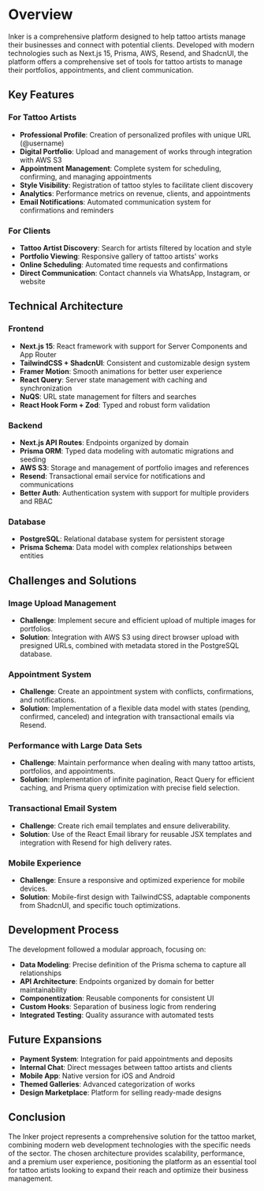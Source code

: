 # Overview

Inker is a comprehensive platform designed to help tattoo artists manage their businesses and connect with potential clients. Developed with modern technologies such as Next.js 15, Prisma, AWS, Resend, and ShadcnUI, the platform offers a comprehensive set of tools for tattoo artists to manage their portfolios, appointments, and client communication.

## Key Features

### For Tattoo Artists

- **Professional Profile**: Creation of personalized profiles with unique URL (@username)
- **Digital Portfolio**: Upload and management of works through integration with AWS S3
- **Appointment Management**: Complete system for scheduling, confirming, and managing appointments
- **Style Visibility**: Registration of tattoo styles to facilitate client discovery
- **Analytics**: Performance metrics on revenue, clients, and appointments
- **Email Notifications**: Automated communication system for confirmations and reminders

### For Clients

- **Tattoo Artist Discovery**: Search for artists filtered by location and style
- **Portfolio Viewing**: Responsive gallery of tattoo artists' works
- **Online Scheduling**: Automated time requests and confirmations
- **Direct Communication**: Contact channels via WhatsApp, Instagram, or website

## Technical Architecture

### Frontend

- **Next.js 15**: React framework with support for Server Components and App Router
- **TailwindCSS + ShadcnUI**: Consistent and customizable design system
- **Framer Motion**: Smooth animations for better user experience
- **React Query**: Server state management with caching and synchronization
- **NuQS**: URL state management for filters and searches
- **React Hook Form + Zod**: Typed and robust form validation

### Backend

- **Next.js API Routes**: Endpoints organized by domain
- **Prisma ORM**: Typed data modeling with automatic migrations and seeding
- **AWS S3**: Storage and management of portfolio images and references
- **Resend**: Transactional email service for notifications and communications
- **Better Auth**: Authentication system with support for multiple providers and RBAC

### Database

- **PostgreSQL**: Relational database system for persistent storage
- **Prisma Schema**: Data model with complex relationships between entities

## Challenges and Solutions

### Image Upload Management

- **Challenge**: Implement secure and efficient upload of multiple images for portfolios.
- **Solution**: Integration with AWS S3 using direct browser upload with presigned URLs, combined with metadata stored in the PostgreSQL database.

### Appointment System

- **Challenge**: Create an appointment system with conflicts, confirmations, and notifications.
- **Solution**: Implementation of a flexible data model with states (pending, confirmed, canceled) and integration with transactional emails via Resend.

### Performance with Large Data Sets

- **Challenge**: Maintain performance when dealing with many tattoo artists, portfolios, and appointments.
- **Solution**: Implementation of infinite pagination, React Query for efficient caching, and Prisma query optimization with precise field selection.

### Transactional Email System

- **Challenge**: Create rich email templates and ensure deliverability.
- **Solution**: Use of the React Email library for reusable JSX templates and integration with Resend for high delivery rates.

### Mobile Experience

- **Challenge**: Ensure a responsive and optimized experience for mobile devices.
- **Solution**: Mobile-first design with TailwindCSS, adaptable components from ShadcnUI, and specific touch optimizations.

## Development Process

The development followed a modular approach, focusing on:

- **Data Modeling**: Precise definition of the Prisma schema to capture all relationships
- **API Architecture**: Endpoints organized by domain for better maintainability
- **Componentization**: Reusable components for consistent UI
- **Custom Hooks**: Separation of business logic from rendering
- **Integrated Testing**: Quality assurance with automated tests

## Future Expansions

- **Payment System**: Integration for paid appointments and deposits
- **Internal Chat**: Direct messages between tattoo artists and clients
- **Mobile App**: Native version for iOS and Android
- **Themed Galleries**: Advanced categorization of works
- **Design Marketplace**: Platform for selling ready-made designs

## Conclusion

The Inker project represents a comprehensive solution for the tattoo market, combining modern web development technologies with the specific needs of the sector. The chosen architecture provides scalability, performance, and a premium user experience, positioning the platform as an essential tool for tattoo artists looking to expand their reach and optimize their business management.
